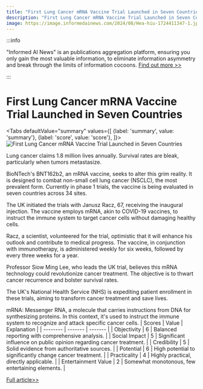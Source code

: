 ```yaml
---
title: "First Lung Cancer mRNA Vaccine Trial Launched in Seven Countries"
description: "First Lung Cancer mRNA Vaccine Trial Launched in Seven Countries"
image: https://image.informedainews.com/2024/08/Hea-hiu-1724411347-1.jpg
---
```



:::info

"Informed AI News" is an publications aggregation platform, ensuring you only gain the most valuable information, to eliminate information asymmetry and break through the limits of information cocoons.  [Find out more >>](/)

:::

# First Lung Cancer mRNA Vaccine Trial Launched in Seven Countries


<Tabs
	defaultValue="summary"
	values={[
	{label: 'summary', value: 'summary'},
	{label: 'score', value: 'score'},
]}>
<TabItem value="summary">
<img
  src="https://image.informedainews.com/2024/08/Hea-hiu-1724411347-1.jpg"
  alt="First Lung Cancer mRNA Vaccine Trial Launched in Seven Countries"
/>



Lung cancer claims 1.8 million lives annually. Survival rates are bleak, particularly when tumors metastasize.

BioNTech's BNT162b2, an mRNA vaccine, seeks to alter this grim reality. It is designed to combat non-small cell lung cancer (NSCLC), the most prevalent form. Currently in phase 1 trials, the vaccine is being evaluated in seven countries across 34 sites.

The UK initiated the trials with Janusz Racz, 67, receiving the inaugural injection. The vaccine employs mRNA, akin to COVID-19 vaccines, to instruct the immune system to target cancer cells without damaging healthy cells.

Racz, a scientist, volunteered for the trial, optimistic that it will enhance his outlook and contribute to medical progress. The vaccine, in conjunction with immunotherapy, is administered weekly for six weeks, followed by every three weeks for a year.

Professor Siow Ming Lee, who leads the UK trial, believes this mRNA technology could revolutionize cancer treatment. The objective is to thwart cancer recurrence and bolster survival rates.

The UK's National Health Service (NHS) is expediting patient enrollment in these trials, aiming to transform cancer treatment and save lives.

mRNA: Messenger RNA, a molecule that carries instructions from DNA for synthesizing proteins. In this context, it's used to instruct the immune system to recognize and attack specific cancer cells.
</TabItem>
<TabItem value="score">
	| Scores     | Value   | Explanation |
	| -------- | ------- | ------- |
	| Objectivity  | 6    | Balanced reporting with comprehensive analysis.    |
	| Social Impact | 5     | Significant influence on public opinion regarding cancer treatment.    |
	| Credibility    | 5    | Solid evidence from authoritative sources.    |
	| Potential    | 6    | High potential to significantly change cancer treatment.    |
	| Practicality    | 4    | Highly practical, directly applicable.    |
	| Entertainment Value    | 2    | Somewhat monotonous, few entertaining elements.    |
</TabItem>
</Tabs>

[Full article>>](https://www.theguardian.com/society/article/2024/aug/23/world-first-lung-cancer-vaccine-trials-launched-across-seven-countries)

